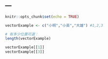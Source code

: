 ---
---

```r
knitr::opts_chunk$set(echo = TRUE)
```

```r
vectorExample <- c("小明","小英","大雄") #1,2,3

# 有多少位置可選：
length(vectorExample)
```

```r
vectorExample[[1]]
vectorExample[[3]]
```

